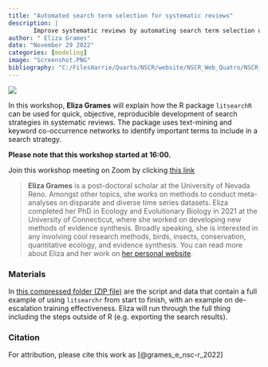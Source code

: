 ```yaml
---
title: "Automated search term selection for systematic reviews"
description: |
       Improve systematic reviews by automating search term selection using R package litsearchR.
author: " Eliza Grames"
date: "November 29 2022"
categories: [modeling]
image: "Screenshot.PNG"
bibliography: "C:/FilesHarrie/Quarto/NSCR/website/NSCR_Web_Quatro/NSCR_Blog_Quarto/references/references.bib"
---
```


![](Screenshot.png)

In this workshop, **Eliza Grames** will explain how the R package `litsearchR` can be used for quick, objective, reproducible development of search strategies in systematic reviews. The package uses text-mining and keyword co-occurrence networks to identify important terms to include in a search strategy.

**Please note that this workshop started at 16:00.**

Join this workshop meeting on Zoom by clicking [this link](https://us02web.zoom.us/j/85729707022?pwd=akkza1Z3aTduZ3FHTjFXeVlvYXY1QT09)

> **Eliza Grames** is a post-doctoral scholar at the University of Nevada Reno. Amongst other topics, she works on methods to conduct meta-analyses on disparate and diverse time series datasets. Eliza completed her PhD in Ecology and Evolutionary Biology in 2021 at the University of Connecticut, where she worked on developing new methods of evidence synthesis. Broadly speaking, she is interested in any involving cool research methods, birds, insects, conservation, quantitative ecology, and evidence synthesis. You can read more about Eliza and her work on [her personal website](https://elizagrames.github.io/).

### Materials

In [this compressed folder (ZIP file)](litsearchr-workshop.zip) are the script and data that contain a full example of using `litsearchr` from start to finish, with an example on de-escalation training effectiveness. Eliza will run through the full thing including the steps outside of R (e.g. exporting the search results).

### Citation

For attribution, please cite this work as [@grames_e_nsc-r_2022]
